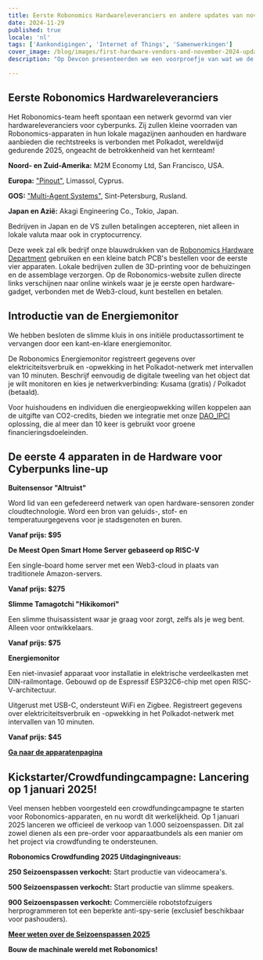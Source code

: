 ```yaml
---
title: Eerste Robonomics Hardwareleveranciers en andere updates van november
date: 2024-11-29
published: true
locale: 'nl'
tags: ['Aankondigingen', 'Internet of Things', 'Samenwerkingen']
cover_image: /blog/images/first-hardware-vendors-and-november-2024-updates/cover.webp
description: "Op Devcon presenteerden we een voorproefje van wat we de gemeenschap kunnen bieden in het seizoen van 2025. Nu gaan we naar de volgende fase."

---
```


## Eerste Robonomics Hardwareleveranciers

Het Robonomics-team heeft spontaan een netwerk gevormd van vier hardwareleveranciers voor cyberpunks. Zij zullen kleine voorraden van Robonomics-apparaten in hun lokale magazijnen aanhouden en hardware aanbieden die rechtstreeks is verbonden met Polkadot, wereldwijd gedurende 2025, ongeacht de betrokkenheid van het kernteam!

**Noord- en Zuid-Amerika:** M2M Economy Ltd, San Francisco, USA.

**Europa:**  ["Pinout"](https://pinout.cloud), Limassol, Cyprus.

**GOS:**  ["Multi-Agent Systems"](http://multi-agent.io), Sint-Petersburg, Rusland.

**Japan en Azië:** Akagi Engineering Co., Tokio, Japan.

Bedrijven in Japan en de VS zullen betalingen accepteren, niet alleen in lokale valuta maar ook in cryptocurrency.

Deze week zal elk bedrijf onze blauwdrukken van de [Robonomics Hardware Department](https://x.com/RobonomicsHW) gebruiken en een kleine batch PCB's bestellen voor de eerste vier apparaten. Lokale bedrijven zullen de 3D-printing voor de behuizingen en de assemblage verzorgen. Op de Robonomics-website zullen directe links verschijnen naar online winkels waar je je eerste open hardware-gadget, verbonden met de Web3-cloud, kunt bestellen en betalen.

## Introductie van de Energiemonitor

We hebben besloten de slimme kluis in ons initiële productassortiment te vervangen door een kant-en-klare energiemonitor.

De Robonomics Energiemonitor registreert gegevens over elektriciteitsverbruik en -opwekking in het Polkadot-netwerk met intervallen van 10 minuten. Beschrijf eenvoudig de digitale tweeling van het object dat je wilt monitoren en kies je netwerkverbinding: Kusama (gratis) / Polkadot (betaald).

Voor huishoudens en individuen die energieopwekking willen koppelen aan de uitgifte van CO2-credits, bieden we integratie met onze [DAO_IPCI](https://x.com/DAO_IPCI) oplossing, die al meer dan 10 keer is gebruikt voor groene financieringsdoeleinden.

## De eerste 4 apparaten in de Hardware voor Cyberpunks line-up

<div class="oldy space-b">

**Buitensensor "Altruist"**

Word lid van een gefedereerd netwerk van open hardware-sensoren zonder cloudtechnologie. Word een bron van geluids-, stof- en temperatuurgegevens voor je stadsgenoten en buren.

**Vanaf prijs: $95**

</div>

<div class="oldy space-b">

**De Meest Open Smart Home Server gebaseerd op RISC-V**

Een single-board home server met een Web3-cloud in plaats van traditionele Amazon-servers.

**Vanaf prijs: $275**

</div>

<div class="oldy space-b">

**Slimme Tamagotchi "Hikikomori"**

Een slimme thuisassistent waar je graag voor zorgt, zelfs als je weg bent. Alleen voor ontwikkelaars.

**Vanaf prijs: $75**

</div>

<div class="oldy space-b">

**Energiemonitor**

Een niet-invasief apparaat voor installatie in elektrische verdeelkasten met DIN-railmontage. Gebouwd op de Espressif ESP32C6-chip met open RISC-V-architectuur.

Uitgerust met USB-C, ondersteunt WiFi en Zigbee. Registreert gegevens over elektriciteitsverbruik en -opwekking in het Polkadot-netwerk met intervallen van 10 minuten.

**Vanaf prijs: $45**

</div>

[**Ga naar de apparatenpagina**](/devices/)

## Kickstarter/Crowdfundingcampagne: Lancering op 1 januari 2025!

Veel mensen hebben voorgesteld een crowdfundingcampagne te starten voor Robonomics-apparaten, en nu wordt dit werkelijkheid. Op 1 januari 2025 lanceren we officieel de verkoop van 1.000 seizoenspassen. Dit zal zowel dienen als een pre-order voor apparaatbundels als een manier om het project via crowdfunding te ondersteunen.

<div class="oldy space-b">

**Robonomics Crowdfunding 2025 Uitdagingniveaus:**

**250 Seizoenspassen verkocht:** Start productie van videocamera's.

**500 Seizoenspassen verkocht:** Start productie van slimme speakers.

**900 Seizoenspassen verkocht:** Commerciële robotstofzuigers herprogrammeren tot een beperkte anti-spy-serie (exclusief beschikbaar voor pashouders).

</div>

[**Meer weten over de Seizoenspassen 2025**](https://robonomics.network/blog/robo-season-pass-2025-welcome-to-the-paper-st-club/)

**Bouw de machinale wereld met Robonomics!**

